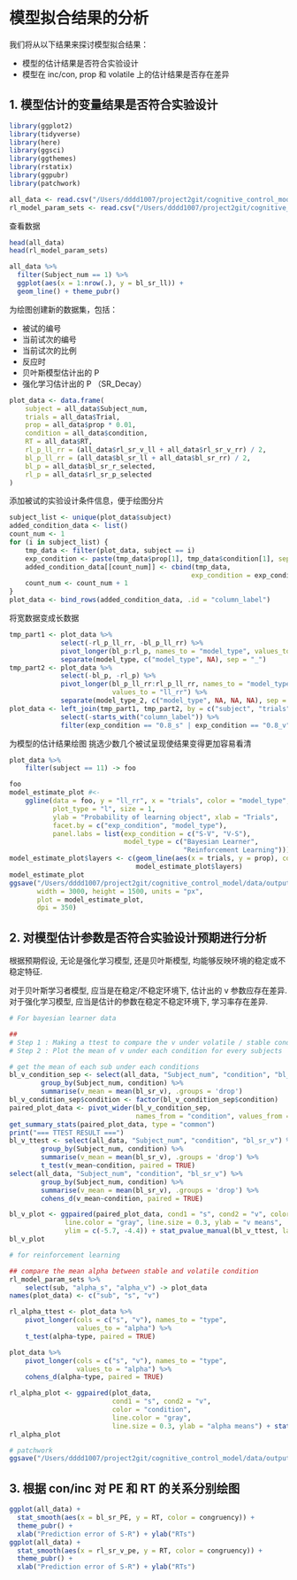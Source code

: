 # 模型拟合结果的分析

我们将从以下结果来探讨模型拟合结果：

-   模型的估计结果是否符合实验设计
-   模型在 inc/con, prop 和 volatile 上的估计结果是否存在差异

## 1. 模型估计的变量结果是否符合实验设计

```r
library(ggplot2)
library(tidyverse)
library(here)
library(ggsci)
library(ggthemes)
library(rstatix)
library(ggpubr)
library(patchwork)

all_data <- read.csv("/Users/dddd1007/project2git/cognitive_control_model/data/input/all_data_with_RL_BL_estimate_result.csv")
rl_model_param_sets <- read.csv("/Users/dddd1007/project2git/cognitive_control_model/data/output/rl_model_estimate_by_stim/rl_sr_sep_alpha_volatility_param_set.csv")
```

查看数据

```r
head(all_data)
head(rl_model_param_sets)

all_data %>%
  filter(Subject_num == 1) %>%
  ggplot(aes(x = 1:nrow(.), y = bl_sr_ll)) +
  geom_line() + theme_pubr()

```

为绘图创建新的数据集，包括：

-   被试的编号
-   当前试次的编号
-   当前试次的比例
-   反应时
-   贝叶斯模型估计出的 P
-   强化学习估计出的 P （SR_Decay）

```r
plot_data <- data.frame(
    subject = all_data$Subject_num,
    trials = all_data$Trial,
    prop = all_data$prop * 0.01,
    condition = all_data$condition,
    RT = all_data$RT,
    rl_p_ll_rr = (all_data$rl_sr_v_ll + all_data$rl_sr_v_rr) / 2,
    bl_p_ll_rr = (all_data$bl_sr_ll + all_data$bl_sr_rr) / 2,
    bl_p = all_data$bl_sr_r_selected,
    rl_p = all_data$rl_sr_p_selected
)
```

添加被试的实验设计条件信息，便于绘图分片

```r
subject_list <- unique(plot_data$subject)
added_condition_data <- list()
count_num <- 1
for (i in subject_list) {
    tmp_data <- filter(plot_data, subject == i)
    exp_condition <- paste(tmp_data$prop[1], tmp_data$condition[1], sep = "_")
    added_condition_data[[count_num]] <- cbind(tmp_data,
                                              exp_condition = exp_condition)
    count_num <- count_num + 1
}
plot_data <- bind_rows(added_condition_data, .id = "column_label")
```

将宽数据变成长数据

```r
tmp_part1 <- plot_data %>%
             select(-rl_p_ll_rr, -bl_p_ll_rr) %>%
             pivot_longer(bl_p:rl_p, names_to = "model_type", values_to = "p") %>%
             separate(model_type, c("model_type", NA), sep = "_")
tmp_part2 <- plot_data %>%
             select(-bl_p, -rl_p) %>%
             pivot_longer(bl_p_ll_rr:rl_p_ll_rr, names_to = "model_type_2",
                          values_to = "ll_rr") %>%
             separate(model_type_2, c("model_type", NA, NA, NA), sep = "_")
plot_data <- left_join(tmp_part1, tmp_part2, by = c("subject", "trials", "model_type", "RT", "condition", "exp_condition", "prop")) %>%
             select(-starts_with("column_label")) %>%
             filter(exp_condition == "0.8_s" | exp_condition == "0.8_v")
```

为模型的估计结果绘图 挑选少数几个被试呈现使结果变得更加容易看清

```r
plot_data %>%
    filter(subject == 11) -> foo
```

```r
foo
model_estimate_plot #<- 
    ggline(data = foo, y = "ll_rr", x = "trials", color = "model_type",
           plot_type = "l", size = 1,
           ylab = "Probability of learning object", xlab = "Trials",
           facet.by = c("exp_condition", "model_type"),
           panel.labs = list(exp_condition = c("S-V", "V-S"),
                             model_type = c("Bayesian Learner",
                                            "Reinforcement Learning")))
model_estimate_plot$layers <- c(geom_line(aes(x = trials, y = prop), color = "darkgray"),
                                model_estimate_plot$layers)
model_estimate_plot
ggsave("/Users/dddd1007/project2git/cognitive_control_model/data/output/plot/model_estimate.png",
       width = 3000, height = 1500, units = "px",
       plot = model_estimate_plot,
       dpi = 350)
```

## 2. 对模型估计参数是否符合实验设计预期进行分析

根据预期假设, 无论是强化学习模型, 还是贝叶斯模型, 均能够反映环境的稳定或不稳定特征.

对于贝叶斯学习者模型, 应当是在稳定/不稳定环境下, 估计出的 v 参数应存在差异. 对于强化学习模型, 应当是估计的参数在稳定不稳定环境下, 学习率存在差异.

```r
# For bayesian learner data

##
# Step 1 : Making a ttest to compare the v under volatile / stable condition
# Step 2 : Plot the mean of v under each condition for every subjects

# get the mean of each sub under each conditions
bl_v_condition_sep <- select(all_data, "Subject_num", "condition", "bl_sr_v") %>%
        group_by(Subject_num, condition) %>%
        summarise(v_mean = mean(bl_sr_v), .groups = 'drop')
bl_v_condition_sep$condition <- factor(bl_v_condition_sep$condition)
paired_plot_data <- pivot_wider(bl_v_condition_sep,
                                names_from = "condition", values_from = "v_mean")
get_summary_stats(paired_plot_data, type = "common")
print("=== TTEST RESULT ===")
bl_v_ttest <- select(all_data, "Subject_num", "condition", "bl_sr_v") %>%
        group_by(Subject_num, condition) %>%
        summarise(v_mean = mean(bl_sr_v), .groups = 'drop') %>%
        t_test(v_mean~condition, paired = TRUE)
select(all_data, "Subject_num", "condition", "bl_sr_v") %>%
        group_by(Subject_num, condition) %>%
        summarise(v_mean = mean(bl_sr_v), .groups = 'drop') %>%
        cohens_d(v_mean~condition, paired = TRUE)

bl_v_plot <- ggpaired(paired_plot_data, cond1 = "s", cond2 = "v", color = "condition", 
              line.color = "gray", line.size = 0.3, ylab = "v means",
              ylim = c(-5.7, -4.4)) + stat_pvalue_manual(bl_v_ttest, label = "p", y.position = -4.4)
bl_v_plot
```

```r
# for reinforcement learning

## compare the mean alpha between stable and volatile condition
rl_model_param_sets %>%
    select(sub, "alpha_s", "alpha_v") -> plot_data
names(plot_data) <- c("sub", "s", "v")

rl_alpha_ttest <- plot_data %>%
    pivot_longer(cols = c("s", "v"), names_to = "type",
                 values_to = "alpha") %>%
    t_test(alpha~type, paired = TRUE)

plot_data %>%
    pivot_longer(cols = c("s", "v"), names_to = "type",
                 values_to = "alpha") %>%
    cohens_d(alpha~type, paired = TRUE)

rl_alpha_plot <- ggpaired(plot_data,
                          cond1 = "s", cond2 = "v",
                          color = "condition",
                          line.color = "gray",
                          line.size = 0.3, ylab = "alpha means") + stat_pvalue_manual(rl_alpha_ttest, label = "p", y.position = 0.205)
rl_alpha_plot
```

```r
# patchwork
ggsave("/Users/dddd1007/project2git/cognitive_control_model/data/output/plot/model_parameters_test.png", bl_v_plot + rl_alpha_plot, width = 1800, height = 1500, units = "px", dpi = 350)
```

## 3. 根据 con/inc 对 PE 和 RT 的关系分别绘图

```r
ggplot(all_data) +
  stat_smooth(aes(x = bl_sr_PE, y = RT, color = congruency)) +
  theme_pubr() +
  xlab("Prediction error of S-R") + ylab("RTs")
ggplot(all_data) +
  stat_smooth(aes(x = rl_sr_v_pe, y = RT, color = congruency)) +
  theme_pubr() +
  xlab("Prediction error of S-R") + ylab("RTs")
```
